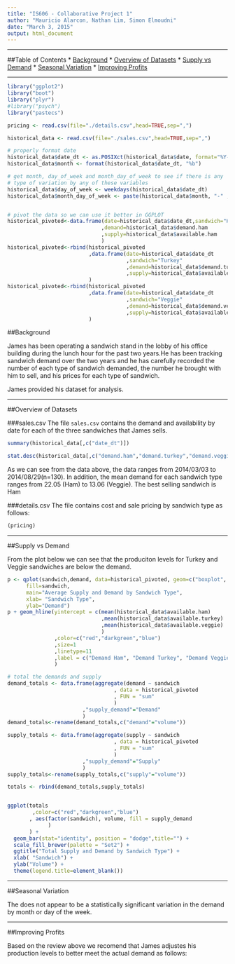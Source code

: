 ```yaml
---
title: "IS606 - Collaborative Project 1"
author: "Mauricio Alarcon, Nathan Lim, Simon Elmoudni"
date: "March 3, 2015"
output: html_document
---
```


* * *

##Table of Contents
* [Background](#background)
* [Overview of Datasets](#dataset_overview)
* [Supply vs Demand](#supply_demand)
* [Seasonal Variation](#seasonal_variation)
* [Improving Profits](#improving_profits)

* * *

```r
library("ggplot2")
library("boot")
library("plyr")
#library("psych")
library("pastecs")

pricing <- read.csv(file="./details.csv",head=TRUE,sep=",")

historical_data <- read.csv(file="./sales.csv",head=TRUE,sep=",")

# properly format date
historical_data$date_dt <- as.POSIXct(historical_data$date, format="%Y-%m-%d")
historical_data$month <- format(historical_data$date_dt, "%b")

# get month, day_of_week and month_day_of_week to see if there is any
# type of variation by any of these variables
historical_data$day_of_week <- weekdays(historical_data$date_dt)
historical_data$month_day_of_week <- paste(historical_data$month, "-" ,historical_data$day_of_week ) 


# pivot the data so we can use it better in GGPLOT
historical_pivoted<-data.frame(date=historical_data$date_dt,sandwich="Ham"
                              ,demand=historical_data$demand.ham
                              ,supply=historical_data$available.ham
                              )
historical_pivoted<-rbind(historical_pivoted
                          ,data.frame(date=historical_data$date_dt
                                      ,sandwich="Turkey"
                                      ,demand=historical_data$demand.turkey
                                      ,supply=historical_data$available.turkey)
                          )
historical_pivoted<-rbind(historical_pivoted
                          ,data.frame(date=historical_data$date_dt
                                      ,sandwich="Veggie"
                                      ,demand=historical_data$demand.veggie
                                      ,supply=historical_data$available.veggie)
                          )

```


##<a name="background"></a>Background

James has been operating a sandwich stand in the lobby of his office building during the lunch hour for the past two years.He has been tracking sandwich demand over the two years and he has carefully recorded the number of each type of sandwich demanded, the number he brought with him to sell, and his prices for each type of sandwich.

James provided his dataset for analysis.

* * *

##<a name="dataset_overview"></a>Overview of Datasets

###sales.csv
The file `sales.csv` contains the demand and availability by date for each of the three sandwiches that James sells.

```r

summary(historical_data[,c("date_dt")])

stat.desc(historical_data[,c("demand.ham","demand.turkey","demand.veggie","available.ham","available.turkey","available.veggie")])

```

As we can see from the data above, the data ranges from 2014/03/03 to 2014/08/29(n=130). In addition, the mean demand for each sandwich type ranges from 22.05 (Ham) to 13.06 (Veggie). The best selling sandwich is Ham

###details.csv
The file contains cost and sale pricing by sandwich type as follows:
```r
(pricing)
```

* * *

##<a name="supply_demand"></a>Supply vs Demand

From the plot below we can see that the produciton levels for Turkey and Veggie sandwiches are below the demand.

```r

p <- qplot(sandwich,demand, data=historical_pivoted, geom=c("boxplot", "jitter"),
      fill=sandwich,
      main="Average Supply and Demand by Sandwich Type",
      xlab= "Sandwich Type",
      ylab="Demand")
p + geom_hline(yintercept = c(mean(historical_data$available.ham)
                              ,mean(historical_data$available.turkey)
                              ,mean(historical_data$available.veggie)
                              )
               ,color=c("red","darkgreen","blue")
               ,size=1
               ,linetype=11
               ,label = c("Demand Ham", "Demand Turkey", "Demand Veggie")
               )

```

```r
# total the demands and supply
demand_totals <- data.frame(aggregate(demand ~ sandwich
                                  , data = historical_pivoted
                                  , FUN = "sum"
                                  )
                        ,"supply_demand"="Demand"
                        )
demand_totals<-rename(demand_totals,c("demand"="volume"))

supply_totals <- data.frame(aggregate(supply ~ sandwich
                                  , data = historical_pivoted
                                  , FUN = "sum"
                                  )
                        ,"supply_demand"="Supply"
                        )
supply_totals<-rename(supply_totals,c("supply"="volume"))

totals <- rbind(demand_totals,supply_totals)


ggplot(totals
        ,color=c("red","darkgreen","blue")
       , aes(factor(sandwich), volume, fill = supply_demand
             )
       ) + 
  geom_bar(stat="identity", position = "dodge",title="") + 
  scale_fill_brewer(palette = "Set2") +
  ggtitle("Total Supply and Demand by Sandwich Type") +
  xlab( "Sandwich") +
  ylab("Volume") +
  theme(legend.title=element_blank())

```

* * *

##<a name="seasonal_variation"></a>Seasonal Variation

The does not appear to be a statistically significant variation in the demand by month or day of the week.

* * *

##<a name="improving_profits"></a>Improving Profits

Based on the review above we recomend that James adjustes his production levels to better meet the actual demand as follows:



